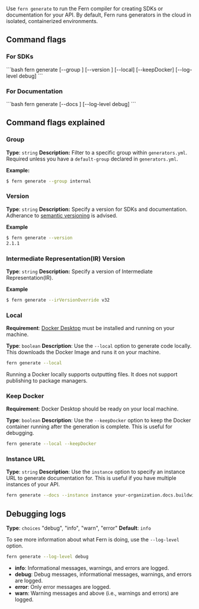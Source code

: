Use `fern generate` to run the Fern compiler for creating SDKs or documentation for your API. By default, Fern runs generators in the cloud
in isolated, containerized environments.

## Command flags

### For SDKs

<CodeBlock title = "SDK Generation Command">
```bash
fern generate [--group <group>] [--version <version>] [--local] [--keepDocker] [--log-level debug]
```
</CodeBlock>

### For Documentation

<CodeBlock title = "Documentation Generation Command">
```bash
fern generate [--docs <instance-url>] [--log-level debug]
```
</CodeBlock>

## Command flags explained

### Group

**Type**: `string`
**Description:** Filter to a specific group within `generators.yml`. Required unless you have a `default-group` declared in `generators.yml`.

**Example:**

```bash
$ fern generate --group internal
```

### Version

**Type**: `string`
**Description:** Specify a version for SDKs and documentation. Adherance to [semantic versioning](https://semver.org/) is advised.

**Example**

```bash
$ fern generate --version
2.1.1
```

### Intermediate Representation(IR) Version

**Type**: `string`
**Description:** Specify a version of Intermediate Representation(IR).

**Example**

```bash
$ fern generate --irVersionOverride v32
```

### Local

**Requirement**: [Docker Desktop](https://www.docker.com/products/docker-desktop/) must be installed and running on your machine.

**Type**: `boolean`
**Description**: Use the `--local` option to generate code locally. This downloads the Docker Image and runs it on your machine.

```bash
fern generate --local
```

Running a Docker locally supports outputting files. It does not support publishing to package managers.

### Keep Docker

**Requirement**: Docker Desktop should be ready on your local machine.

**Type**: `boolean`
**Description**: Use the `--keepDocker` option to keep the Docker container running after the generation is complete. This is useful for debugging.

```bash
fern generate --local --keepDocker
```

### Instance URL

**Type**: `string`
**Description**: Use the `instance` option to specify an instance URL to generate documentation for. This is useful if you have multiple instances of your API.

```bash
fern generate --docs --instance instance your-organization.docs.buildwithfern.com
```

## Debugging logs

**Type**: `choices` "debug", "info", "warn", "error"
**Default**: `info`

To see more information about what Fern is doing, use the `--log-level` option.

```bash
fern generate --log-level debug
```

- **info**: Informational messages, warnings, and errors are logged.
- **debug**: Debug messages, informational messages, warnings, and errors are logged.
- **error**: Only error messages are logged.
- **warn**: Warning messages and above (i.e., warnings and errors) are logged.
